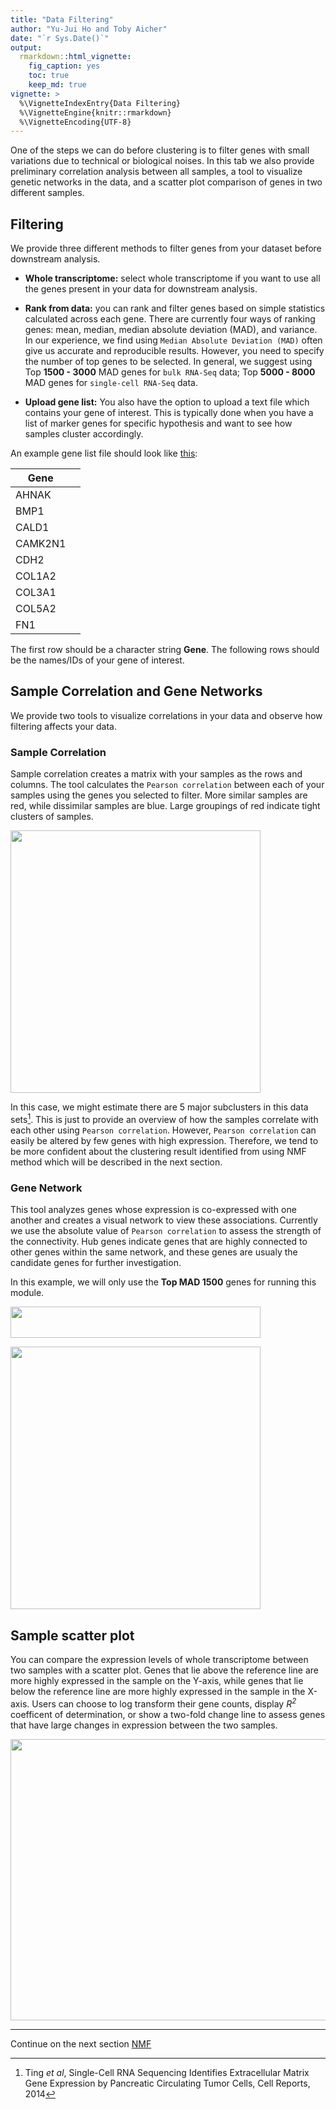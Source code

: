 ```yaml
---
title: "Data Filtering"
author: "Yu-Jui Ho and Toby Aicher"
date: "`r Sys.Date()`"
output: 
  rmarkdown::html_vignette:
    fig_caption: yes
    toc: true
    keep_md: true
vignette: >
  %\VignetteIndexEntry{Data Filtering}
  %\VignetteEngine{knitr::rmarkdown}
  %\VignetteEncoding{UTF-8}
---
```


One of the steps we can do before clustering is to filter genes with small variations due to technical or biological noises.  In this tab we also provide preliminary correlation analysis between all samples, a tool to visualize genetic networks in the data, and a scatter plot comparison of genes in two different samples. 


## Filtering

We provide three different methods to filter genes from your dataset before downstream analysis. 

- **Whole transcriptome:** select whole transcriptome if you want to use all the genes present in your data for downstream analysis. 

- **Rank from data\:** you can rank and filter genes based on simple statistics calculated across each gene. There are currently four ways of ranking genes: mean, median, median absolute deviation (MAD), and variance. In our experience, we find using `Median Absolute Deviation (MAD)` often give us accurate and reproducible results. However, you need to specify the number of top genes to be selected. In general, we suggest using Top **1500 - 3000** MAD genes for `bulk RNA-Seq` data; Top **5000 - 8000** MAD genes for `single-cell RNA-Seq` data. 

- **Upload gene list:** You also have the option to upload a text file which contains your gene of interest. This is typically done when you have a list of marker genes for specific hypothesis and want to see how samples cluster accordingly. 

An example gene list file should look like [this](../inst/extdata/genefile/genelist.EMT.txt):

Gene        | 
------------| -------------
AHNAK       |
BMP1        |
CALD1       |
CAMK2N1     |
CDH2        |
COL1A2      |
COL3A1      |
COL5A2      |
FN1         |

                     
The first row should be a character string **Gene**. The following rows should be the names/IDs of your gene of interest. 
                
## Sample Correlation and Gene Networks

We provide two tools to visualize correlations in your data and observe how filtering affects your data.  

### Sample Correlation 

Sample correlation creates a matrix with your samples as the rows and columns. The tool calculates the `Pearson correlation` between each of your samples using the genes you selected to filter. More similar samples are red, while dissimilar samples are blue. Large groupings of red indicate tight clusters of samples. 

<img src="Figures/Ting/Sample_Correlation.png" width="400px" height="420px" />

In this case, we might estimate there are 5 major subclusters in this data sets^[Ting *et al*, Single-Cell RNA Sequencing Identifies Extracellular Matrix Gene Expression by Pancreatic Circulating Tumor Cells, Cell Reports, 2014]. This is just to provide an overview of how the samples correlate with each other using `Pearson correlation`. However, `Pearson correlation` can easily be altered by few genes with high expression. Therefore, we tend to be more confident about the clustering result identified from using NMF method which will be described in the next section.  
                    
                    
### Gene Network 
This tool analyzes genes whose expression is co-expressed with one another and creates a visual network to view these associations. Currently we use the absolute value of `Pearson correlation` to assess the strength of the connectivity. Hub genes indicate genes that are highly connected to other genes within the same network, and these genes are usualy the candidate genes for further investigation.

In this example, we will only use the **Top MAD 1500** genes for running this module. 

<img src="Figures/Ting/SelTopMAD1500.png" width="400px" height="50px" />

<img src="Figures/Ting/Gene_Network.png" width="400px" height="420px" />

## Sample scatter plot

You can compare the expression levels of whole transcriptome between two samples with a scatter plot. Genes that lie above the reference line are more highly expressed in the sample on the Y-axis, while genes that lie below the reference line are more highly expressed in the sample in the X-axis. Users can choose to log transform their gene counts, display *R^2^* coefficent of determination, or show a two-fold change line to assess genes that have large changes in expression between the two samples. 

<img src="Figures/Ting/Scatter_plot.png" width="700px" height="450px" />

***

Continue on the next section [NMF](NMF.Rmd)

